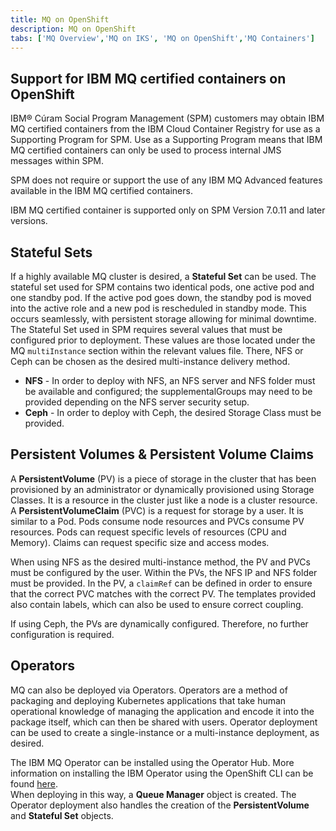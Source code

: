 ```yaml
---
title: MQ on OpenShift
description: MQ on OpenShift
tabs: ['MQ Overview','MQ on IKS', 'MQ on OpenShift','MQ Containers']
---
```


## Support for IBM MQ certified containers on OpenShift

IBM® Cúram Social Program Management (SPM) customers may obtain IBM MQ certified containers from the IBM Cloud Container Registry for use as a Supporting Program for SPM.
Use as a Supporting Program means that IBM MQ certified containers can only be used to process internal JMS messages within SPM.

SPM does not require or support the use of any IBM MQ Advanced features available in the IBM MQ certified containers.

IBM MQ certified container is supported only on SPM Version 7.0.11 and later versions.

## Stateful Sets

If a highly available MQ cluster is desired, a **Stateful Set** can be used. The stateful set used for SPM contains two identical
pods, one active pod and one standby pod. If the active pod goes down, the standby pod is moved into the active role and a new pod is rescheduled in standby mode.
This occurs seamlessly, with persistent storage allowing for minimal downtime. The Stateful Set used in SPM requires several values that must be configured prior to
deployment. These values are those located under the MQ `multiInstance` section within the relevant values file. There, NFS or Ceph can be chosen as the desired
multi-instance delivery method.

* **NFS** - In order to deploy with NFS, an NFS server and NFS folder must be available and configured; the supplementalGroups may need to be provided depending on the NFS server security setup.
* **Ceph** - In order to deploy with Ceph, the desired Storage Class must be provided.

## Persistent Volumes & Persistent Volume Claims

A **PersistentVolume** (PV) is a piece of storage in the cluster that has been provisioned by an administrator or dynamically provisioned using Storage Classes.
It is a resource in the cluster just like a node is a cluster resource. A **PersistentVolumeClaim** (PVC) is a request for storage by a user. It is similar to
a Pod. Pods consume node resources and PVCs consume PV resources. Pods can request specific levels of resources (CPU and Memory). Claims can request specific
size and access modes.

When using NFS as the desired multi-instance method, the PV and PVCs must be configured by the user. Within the PVs, the NFS IP and NFS folder must be provided.
In the PV, a `claimRef` can be defined in order to ensure that the correct PVC matches with the correct PV. The templates provided also contain labels, which can
also be used to ensure correct coupling.

If using Ceph, the PVs are dynamically configured. Therefore, no further configuration is required.

## Operators

MQ can also be deployed via Operators. Operators are a method of packaging and deploying Kubernetes applications that take human operational knowledge of managing the application and encode it into the
package itself, which can then be shared with users. Operator deployment can be used to create a single-instance or a multi-instance deployment, as desired.  

The IBM MQ Operator can be installed using the Operator Hub. More information on  installing the IBM Operator using the OpenShift CLI
can be found [here](https://www.ibm.com/support/knowledgecenter/en/SSFKSJ_9.1.0/com.ibm.mq.ctr.doc/ctr_installing_cli.htm).  
When deploying in this way, a **Queue Manager** object is created. The Operator deployment also handles the creation of the **PersistentVolume** and **Stateful Set** objects.
